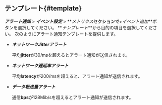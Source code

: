 ## テンプレート{#template}

**_アラート通知_** > **_イベント設定_** > **_メトリクス_**セクションで**_+イベント追加_**ボタンを選択してください。 **_テンプレート_**から目的の項目を選択してください。 次のようにアラート通知テンプレートを提供します。

-   **_ネットワークJitterアラート_**

    平均**jitter**が30/msを超えるとアラート通知が送信されます。

-   **_ネットワーク遅延率アラート_**

    平均**latency**が200/msを超えると、アラート通知が送信されます。

-   **_データ転送量アラート_**

    通信**bps**が128Mib/sを超えるとアラート通知が送信されます。
